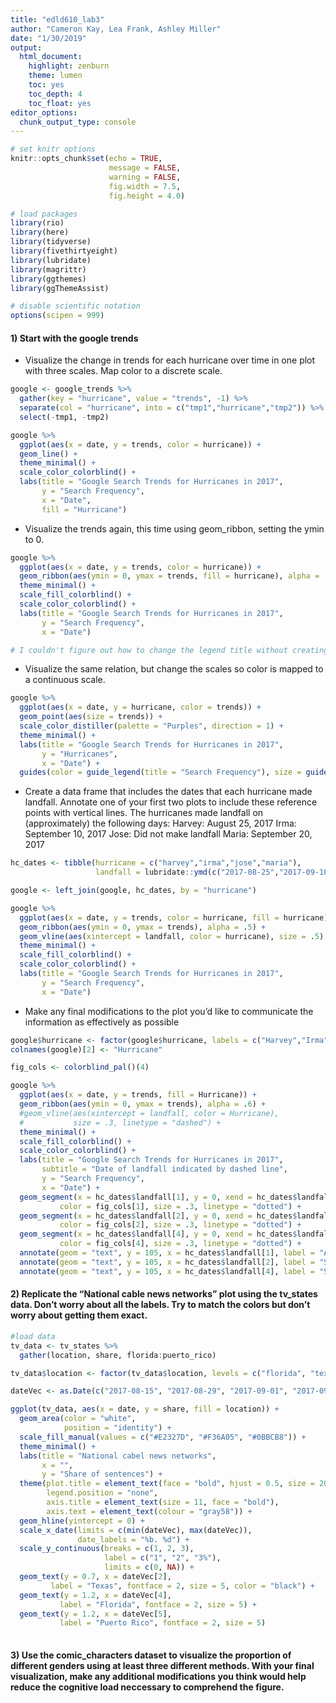 ```yaml
---
title: "edld610_lab3"
author: "Cameron Kay, Lea Frank, Ashley Miller"
date: "1/30/2019"
output:
  html_document:
    highlight: zenburn
    theme: lumen
    toc: yes
    toc_depth: 4
    toc_float: yes
editor_options: 
  chunk_output_type: console
---
```


```r
# set knitr options
knitr::opts_chunk$set(echo = TRUE,
                      message = FALSE,
                      warning = FALSE,
                      fig.width = 7.5,
                      fig.height = 4.0)

# load packages
library(rio)
library(here)
library(tidyverse)
library(fivethirtyeight)
library(lubridate)
library(magrittr)
library(ggthemes)
library(ggThemeAssist)

# disable scientific notation
options(scipen = 999)
```

#### 1) Start with the google trends

+ Visualize the change in trends for each hurricane over time in one plot with three scales. Map color to a discrete scale.

```r

google <- google_trends %>% 
  gather(key = "hurricane", value = "trends", -1) %>% 
  separate(col = "hurricane", into = c("tmp1","hurricane","tmp2")) %>% 
  select(-tmp1, -tmp2)

google %>% 
  ggplot(aes(x = date, y = trends, color = hurricane)) +
  geom_line() +
  theme_minimal() +
  scale_color_colorblind() +
  labs(title = "Google Search Trends for Hurricanes in 2017",
       y = "Search Frequency",
       x = "Date",
       fill = "Hurricane")
```

+ Visualize the trends again, this time using geom_ribbon, setting the ymin to 0.

```r
google %>% 
  ggplot(aes(x = date, y = trends, color = hurricane)) +
  geom_ribbon(aes(ymin = 0, ymax = trends, fill = hurricane), alpha = .5) +
  theme_minimal() +
  scale_fill_colorblind() +
  scale_color_colorblind() +
  labs(title = "Google Search Trends for Hurricanes in 2017",
       y = "Search Frequency",
       x = "Date")

# I couldn't figure out how to change the legend title without creating an extra legend for the other scale (color or fill)
```

+ Visualize the same relation, but change the scales so color is mapped to a continuous scale.

```r
google %>% 
  ggplot(aes(x = date, y = hurricane, color = trends)) +
  geom_point(aes(size = trends)) +
  scale_color_distiller(palette = "Purples", direction = 1) +
  theme_minimal() +
  labs(title = "Google Search Trends for Hurricanes in 2017",
       y = "Hurricanes",
       x = "Date") +
  guides(color = guide_legend(title = "Search Frequency"), size = guide_legend(title = "Search Frequency"))

```

+ Create a data frame that includes the dates that each hurricane made landfall. Annotate one of your first two plots to include these reference points with vertical lines. The hurricanes made landfall on (approximately) the following days:
      Harvey: August 25, 2017
      Irma: September 10, 2017
      Jose: Did not make landfall
      Maria: September 20, 2017
      
```r
hc_dates <- tibble(hurricane = c("harvey","irma","jose","maria"),
                   landfall = lubridate::ymd(c("2017-08-25","2017-09-10",NA,"2017-09-20")))

google <- left_join(google, hc_dates, by = "hurricane")

google %>% 
  ggplot(aes(x = date, y = trends, color = hurricane, fill = hurricane)) +
  geom_ribbon(aes(ymin = 0, ymax = trends), alpha = .5) +
  geom_vline(aes(xintercept = landfall, color = hurricane), size = .5) +
  theme_minimal() +
  scale_fill_colorblind() +
  scale_color_colorblind() +
  labs(title = "Google Search Trends for Hurricanes in 2017",
       y = "Search Frequency",
       x = "Date")

```
      
+ Make any final modifications to the plot you’d like to communicate the information as effectively as possible

```r
google$hurricane <- factor(google$hurricane, labels = c("Harvey","Irma","Jose","Maria"))
colnames(google)[2] <- "Hurricane"

fig_cols <- colorblind_pal()(4)

google %>% 
  ggplot(aes(x = date, y = trends, fill = Hurricane)) +
  geom_ribbon(aes(ymin = 0, ymax = trends), alpha = .6) +
  #geom_vline(aes(xintercept = landfall, color = Hurricane), 
  #           size = .3, linetype = "dashed") +
  theme_minimal() +
  scale_fill_colorblind() +
  scale_color_colorblind() +
  labs(title = "Google Search Trends for Hurricanes in 2017",
       subtitle = "Date of landfall indicated by dashed line",
       y = "Search Frequency",
       x = "Date") +
  geom_segment(x = hc_dates$landfall[1], y = 0, xend = hc_dates$landfall[1], yend = 100,
           color = fig_cols[1], size = .3, linetype = "dotted") +
  geom_segment(x = hc_dates$landfall[2], y = 0, xend = hc_dates$landfall[2], yend = 100,
           color = fig_cols[2], size = .3, linetype = "dotted") +
  geom_segment(x = hc_dates$landfall[4], y = 0, xend = hc_dates$landfall[4], yend = 100,
           color = fig_cols[4], size = .3, linetype = "dotted") +
  annotate(geom = "text", y = 105, x = hc_dates$landfall[1], label = "Aug 25") +
  annotate(geom = "text", y = 105, x = hc_dates$landfall[2], label = "Sep 10") +
  annotate(geom = "text", y = 105, x = hc_dates$landfall[4], label = "Sep 20")

```

#### 2) Replicate the “National cable news networks” plot using the tv_states data. Don’t worry about all the labels. Try to match the colors but don’t worry about getting them exact.

```r

#load data
tv_data <- tv_states %>%
  gather(location, share, florida:puerto_rico) 

tv_data$location <- factor(tv_data$location, levels = c("florida", "texas", "puerto_rico"))

dateVec <- as.Date(c("2017-08-15", "2017-08-29", "2017-09-01", "2017-09-09", "2017-09-29", "2017-10-01", "2017-10-10"))

ggplot(tv_data, aes(x = date, y = share, fill = location)) +
  geom_area(color = "white",
            position = "identity") +
  scale_fill_manual(values = c("#E2327D", "#F36A05", "#0BBCB8")) +
  theme_minimal() +
  labs(title = "National cabel news networks",
       x = "", 
       y = "Share of sentences") + 
  theme(plot.title = element_text(face = "bold", hjust = 0.5, size = 20),
        legend.position = "none",
        axis.title = element_text(size = 11, face = "bold"),
        axis.text = element_text(colour = "gray58")) +
  geom_hline(yintercept = 0) +
  scale_x_date(limits = c(min(dateVec), max(dateVec)), 
               date_labels = "%b. %d") +
  scale_y_continuous(breaks = c(1, 2, 3),
                     label = c("1", "2", "3%"),
                     limits = c(0, NA)) +
  geom_text(y = 0.7, x = dateVec[2], 
         label = "Texas", fontface = 2, size = 5, color = "black") +
  geom_text(y = 1.2, x = dateVec[4], 
           label = "Florida", fontface = 2, size = 5) +
  geom_text(y = 1.2, x = dateVec[5], 
           label = "Puerto Rico", fontface = 2, size = 5)
 
```

#### 3) Use the comic_characters dataset to visualize the proportion of different genders using at least **three** different methods. With your final visualization, make any additional modifications you think would help reduce the cognitive load neccessary to comprehend the figure.

```r

```